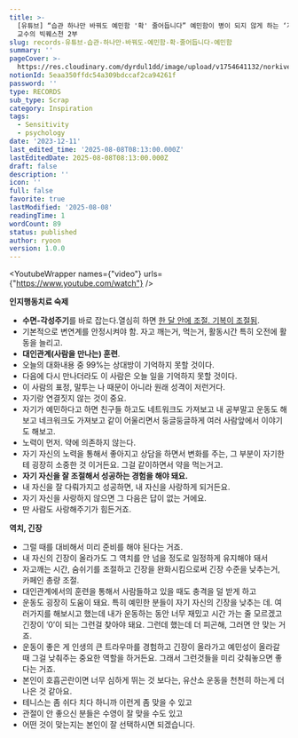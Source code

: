 ```yaml
---
title: >-
  [유튜브] “습관 하나만 바꿔도 예민함 '확' 줄어듭니다” 예민함이 병이 되지 않게 하는 ‘지극히 현실적인’ 방법 | 정신건강의학과 전홍진
  교수의 빅퀘스천 2부
slug: records-유튜브-습관-하나만-바꿔도-예민함-확-줄어듭니다-예민함
summary: ''
pageCover: >-
  https://res.cloudinary.com/dyrdul1dd/image/upload/v1754641132/norkive-notion-images/1754641132406-E1_84_8B_E1_85_B5_E1_84_85_E1_85_B3_E1_86_B7_E1_84_8B_E1_85_A5_E1_86_B9_E1_84_82_E1_85_B3_E1_86_AB_E1_84_82_E1_85_A9_E1_84_90_E1_85_B3_E1_84_87_E1_85_AE_E1_86_A8_286_29.png
notionId: 5eaa350ffdc54a309bdccaf2ca94261f
password: ''
type: RECORDS
sub_type: Scrap
category: Inspiration
tags:
  - Sensitivity
  - psychology
date: '2023-12-11'
last_edited_time: '2025-08-08T08:13:00.000Z'
lastEditedDate: 2025-08-08T08:13:00.000Z
draft: false
description: ''
icon: ''
full: false
favorite: true
lastModified: '2025-08-08'
readingTime: 1
wordCount: 89
status: published
author: ryoon
version: 1.0.0
---
```


<YoutubeWrapper names={"video"} urls={"https://www.youtube.com/watch"} />


<strong>인지행동치료 숙제</strong>

- <strong>수면-각성주기</strong>를 바로 잡는다.열심히 하면 <u>한 달 안에 조절. 기복이 조절됨</u>.
- 기본적으로 변연계를 안정시켜야 함. 자고 깨는거, 먹는거, 활동시간 특히 오전에 활동을 늘리고.
- <strong>대인관계(사람을 만나는) 훈련</strong>.
- 오늘의 대화내용 중 99%는 상대방이 기억하지 못할 것이다.
- 다음에 다시 만나더라도 이 사람은 오늘 일을 기억하지 못할 것이다.
- 이 사람의 표정, 말투는 나 때문이 아니라 원래 성격이 저런거다.
- 자기랑 연결짓지 않는 것이 중요.
- 자기가 예민하다고 하면 친구들 하고도 네트워크도 가져보고 내 공부말고 운동도 해보고 네크워크도 가져보고 같이 어울리면서 둥글둥글하게 여러 사람앞에서 이야기도 해보고.
- 노력이 먼저. 약에 의존하지 않는다.
- 자기 자신의 노력을 통해서 좋아지고 상담을 하면서 변화를 주는, 그 부분이 자기한테 굉장히 소중한 것 이거든요. 그걸 같이하면서 약을 먹는거고.
- <strong>자기 자신을 잘 조절해서 성공하는 경험을 해야 돼요.</strong>
- 내 자신을 잘 다뤄가지고 성공하면, 내 자신을 사랑하게 되거든요.
- 자기 자신을 사랑하지 않으면 그 다음은 답이 없는 거에요.
- 딴 사람도 사랑해주기가 힘든거죠.

<strong>역치, 긴장</strong>

- 그럴 때를 대비해서 미리 준비를 해야 된다는 거죠.
- 내 자신의 긴장이 올라가도 그 역치를 안 넘을 정도로 일정하게 유지해야 돼서
- 자고깨는 시간, 숨쉬기를 조절하고 긴장을 완화시킴으로써 긴장 수준을 낮추는거, 카페인 총량 조절.
- 대인관계에서의 훈련을 통해서 사람들하고 있을 때도 충격을 덜 받게 하고
- 운동도 굉장히 도움이 돼요. 특히 예민한 분들이 자기 자신의 긴장을 낮추는 데. 여러가지를 해보시고 했는데 내가 운동하는 동안 너무 재밌고 시간 가는 줄 모르겠고 긴장이 ‘0’이 되는 그런걸 찾아야 돼요. 그런데 했는데 더 피곤해, 그러면 안 맞는 거죠.
- 운동이 좋은 게 인생의 큰 트라우마를 경험하고 긴장이 올라가고 예민성이 올라갈 때 그걸 낮춰주는 중요한 역할을 하거든요. 그래서 그런것들을 미리 갖춰놓으면 좋다는 거죠.
- 본인이 호흡곤란이면 너무 심하게 뛰는 것 보다는, 유산소 운동을 천천히 하는게 더 나은 것 같아요.
- 테니스는 좀 쉬다 치다 하니까 이런게 좀 맞을 수 있고
- 관절이 안 좋으신 분들은 수영이 잘 맞을 수도 있고
- 어떤 것이 맞는지는 본인이 잘 선택하시면 되겠습니다.
